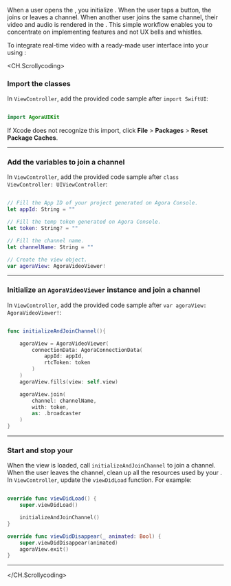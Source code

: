 <PlatformWrapper platform="ios">

When a user opens the <Vpl k="CLIENT" />, you initialize <Vg k="UIK" />. When the user taps a button, the <Vpl k="CLIENT" /> joins or leaves a channel. When another user joins the same channel, their video and audio is rendered in the <Vpl k="CLIENT" />. This simple workflow enables you to concentrate on implementing <Vg k="COMPANY" /> features and not UX bells and whistles.

To integrate real-time video with a ready-made user interface into your <Vpl k="CLIENT" /> using <Vg k="UIK" />:

<CH.Scrollycoding>

### Import the <Vg k="UIK" /> classes

In `ViewController`, add the provided code sample after `import SwiftUI`:

```swift ViewController focus=1:2

import AgoraUIKit

```

If Xcode does not recognize this import, click **File** &gt; **Packages** &gt; **Reset Package Caches**.

---

### Add the variables to join a channel

In `ViewController`, add the provided code sample after `class ViewController: UIViewController`:

```swift ViewController focus=1:12

// Fill the App ID of your project generated on Agora Console.
let appId: String = ""

// Fill the temp token generated on Agora Console.
let token: String? = ""

// Fill the channel name.
let channelName: String = ""

// Create the view object.
var agoraView: AgoraVideoViewer!

```
---

### Initialize an `AgoraVideoViewer` instance and join a channel

In `ViewController`, add the provided code sample after `var agoraView: AgoraVideoViewer!`:

```swift ViewController focus=2:18

func initializeAndJoinChannel(){

    agoraView = AgoraVideoViewer(
        connectionData: AgoraConnectionData(
            appId: appId,
            rtcToken: token
        )
    )
    agoraView.fills(view: self.view)

    agoraView.join(
        channel: channelName,
        with: token,
        as: .broadcaster
    )
}

```

---

### Start and stop your  <Vpl k="CLIENT"/>

When the view is loaded, call `initializeAndJoinChannel` to join a channel. When the user leaves the channel, clean up all the resources used by your  <Vpl k="CLIENT"/>.
In `ViewController`, update the `viewDidLoad` function. For example:

```swift ViewController focus=2:12

override func viewDidLoad() {
    super.viewDidLoad()

    initializeAndJoinChannel()
}

override func viewDidDisappear(_ animated: Bool) {
    super.viewDidDisappear(animated)
    agoraView.exit()
}

```
---

</CH.Scrollycoding>
</PlatformWrapper>
